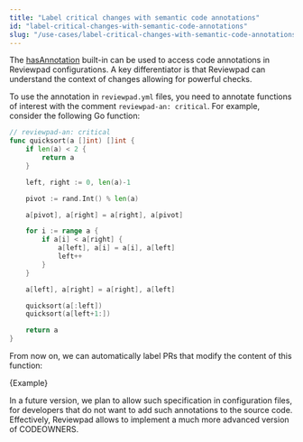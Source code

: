 ```yaml
---
title: "Label critical changes with semantic code annotations"
id: "label-critical-changes-with-semantic-code-annotations"
slug: "/use-cases/label-critical-changes-with-semantic-code-annotations"
---
```



The [hasAnnotation](/guides/built-ins#hasannotation) built-in can be used to access code annotations in Reviewpad configurations. A key differentiator is that Reviewpad can understand the context of changes allowing for powerful checks.

To use the annotation in `reviewpad.yml` files, you need to annotate functions of interest with the comment `reviewpad-an: critical`. For example, consider the following Go function:

```go
// reviewpad-an: critical
func quicksort(a []int) []int {
	if len(a) < 2 {
		return a
	}

	left, right := 0, len(a)-1

	pivot := rand.Int() % len(a)

	a[pivot], a[right] = a[right], a[pivot]

	for i := range a {
		if a[i] < a[right] {
			a[left], a[i] = a[i], a[left]
			left++
		}
	}

	a[left], a[right] = a[right], a[left]

	quicksort(a[:left])
	quicksort(a[left+1:])

	return a
}
```

From now on, we can automatically label PRs that modify the content of this function:

<CodeBlock language="yml" title="reviewpad.yml">{Example}</CodeBlock>

In a future version, we plan to allow such specification in configuration files, for developers that do not want to add such annotations to the source code. Effectively, Reviewpad allows to implement a much more advanced version of CODEOWNERS.
